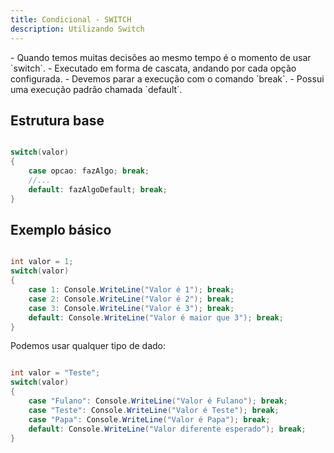 ```yaml
---
title: Condicional - SWITCH
description: Utilizando Switch
---
```



<Aside type="tip" title="Resumo" icon="seti:c-sharp">
    - Quando temos muitas decisões ao mesmo tempo é o momento de usar `switch`.
    - Executado em forma de cascata, andando por cada opção configurada.
    - Devemos parar a execução com o comando `break`.
    - Possui uma execução padrão chamada `default`.
</Aside>

## Estrutura base

```csharp

switch(valor)
{
    case opcao: fazAlgo; break;
    //...
    default: fazAlgoDefault; break;
}

```

## Exemplo básico

```csharp

int valor = 1;
switch(valor)
{
    case 1: Console.WriteLine("Valor é 1"); break;
    case 2: Console.WriteLine("Valor é 2"); break;
    case 3: Console.WriteLine("Valor é 3"); break;
    default: Console.WriteLine("Valor é maior que 3"); break;
}

```

Podemos usar qualquer tipo de dado:

```csharp

int valor = "Teste";
switch(valor)
{
    case "Fulano": Console.WriteLine("Valor é Fulano"); break;
    case "Teste": Console.WriteLine("Valor é Teste"); break;
    case "Papa": Console.WriteLine("Valor é Papa"); break;
    default: Console.WriteLine("Valor diferente esperado"); break;
}

```

